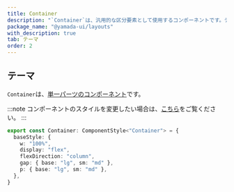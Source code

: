 ```yaml
---
title: Container
description: "`Container`は、汎用的な区分要素として使用するコンポーネントです。デフォルトでは、`section`要素をレンダリングします。"
package_name: "@yamada-ui/layouts"
with_description: true
tab: テーマ
order: 2
---
```


## テーマ

`Container`は、[単一パーツのコンポーネント](/styled-system/theming/component-styles#単一パーツのコンポーネント)です。

:::note
コンポーネントのスタイルを変更したい場合は、[こちら](/styled-system/theming/customize-theme#コンポーネントのスタイルを変更する)をご覧ください。
:::

```ts
export const Container: ComponentStyle<"Container"> = {
  baseStyle: {
    w: "100%",
    display: "flex",
    flexDirection: "column",
    gap: { base: "lg", sm: "md" },
    p: { base: "lg", sm: "md" },
  },
}
```
